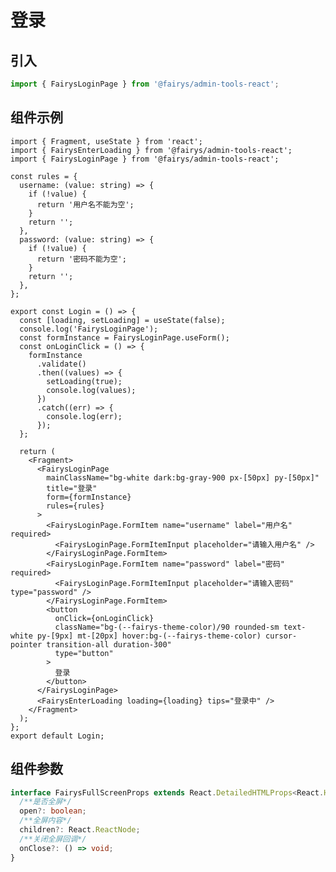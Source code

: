 # 登录

## 引入

```ts
import { FairysLoginPage } from '@fairys/admin-tools-react';
```

## 组件示例

```tsx preview
import { Fragment, useState } from 'react';
import { FairysEnterLoading } from '@fairys/admin-tools-react';
import { FairysLoginPage } from '@fairys/admin-tools-react';

const rules = {
  username: (value: string) => {
    if (!value) {
      return '用户名不能为空';
    }
    return '';
  },
  password: (value: string) => {
    if (!value) {
      return '密码不能为空';
    }
    return '';
  },
};

export const Login = () => {
  const [loading, setLoading] = useState(false);
  console.log('FairysLoginPage');
  const formInstance = FairysLoginPage.useForm();
  const onLoginClick = () => {
    formInstance
      .validate()
      .then((values) => {
        setLoading(true);
        console.log(values);
      })
      .catch((err) => {
        console.log(err);
      });
  };

  return (
    <Fragment>
      <FairysLoginPage
        mainClassName="bg-white dark:bg-gray-900 px-[50px] py-[50px]"
        title="登录"
        form={formInstance}
        rules={rules}
      >
        <FairysLoginPage.FormItem name="username" label="用户名" required>
          <FairysLoginPage.FormItemInput placeholder="请输入用户名" />
        </FairysLoginPage.FormItem>
        <FairysLoginPage.FormItem name="password" label="密码" required>
          <FairysLoginPage.FormItemInput placeholder="请输入密码" type="password" />
        </FairysLoginPage.FormItem>
        <button
          onClick={onLoginClick}
          className="bg-(--fairys-theme-color)/90 rounded-sm text-white py-[9px] mt-[20px] hover:bg-(--fairys-theme-color) cursor-pointer transition-all duration-300"
          type="button"
        >
          登录
        </button>
      </FairysLoginPage>
      <FairysEnterLoading loading={loading} tips="登录中" />
    </Fragment>
  );
};
export default Login;
```

## 组件参数

```ts
interface FairysFullScreenProps extends React.DetailedHTMLProps<React.HTMLAttributes<HTMLDivElement>, HTMLDivElement> {
  /**是否全屏*/
  open?: boolean;
  /**全屏内容*/
  children?: React.ReactNode;
  /**关闭全屏回调*/
  onClose?: () => void;
}
```

